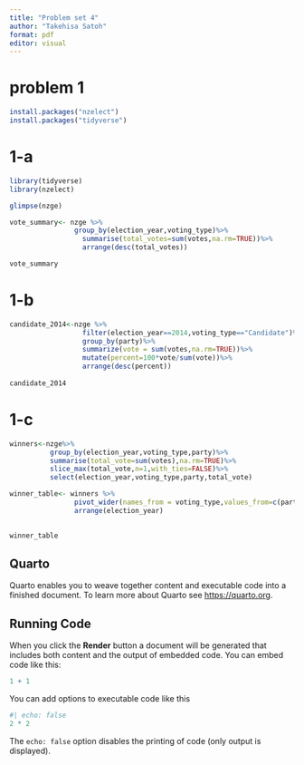 ```yaml
---
title: "Problem set 4"
author: "Takehisa Satoh"
format: pdf
editor: visual
---
```


# problem 1
```r
install.packages("nzelect")
install.packages("tidyverse")

```

# 1-a
```r
library(tidyverse)
library(nzelect)

glimpse(nzge)

vote_summary<- nzge %>%
                group_by(election_year,voting_type)%>%
                  summarise(total_votes=sum(votes,na.rm=TRUE))%>%
                  arrange(desc(total_votes))

vote_summary

```

# 1-b
```r
candidate_2014<-nzge %>%
                  filter(election_year==2014,voting_type=="Candidate")%>%
                  group_by(party)%>%
                  summarize(vote = sum(votes,na.rm=TRUE))%>%
                  mutate(percent=100*vote/sum(vote))%>%
                  arrange(desc(percent))
                  
candidate_2014


```

# 1-c
```r
winners<-nzge%>%
          group_by(election_year,voting_type,party)%>%
          summarise(total_vote=sum(votes),na.rm=TRUE)%>%
          slice_max(total_vote,n=1,with_ties=FALSE)%>%
          select(election_year,voting_type,party,total_vote)

winner_table<- winners %>%
                pivot_wider(names_from = voting_type,values_from=c(party,total_vote),names_sep="_")%>%
                arrange(election_year)
  

winner_table
```

## Quarto

Quarto enables you to weave together content and executable code into a finished document. To learn more about Quarto see <https://quarto.org>.

## Running Code

When you click the **Render** button a document will be generated that includes both content and the output of embedded code. You can embed code like this:

```r
1 + 1
```

You can add options to executable code like this

```r
#| echo: false
2 * 2
```

The `echo: false` option disables the printing of code (only output is displayed).
